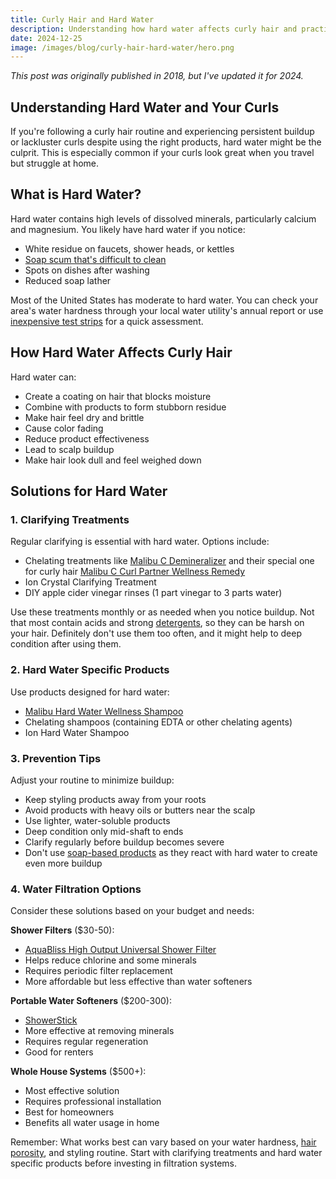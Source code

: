 ```yaml
---
title: Curly Hair and Hard Water
description: Understanding how hard water affects curly hair and practical solutions for managing mineral buildup, from clarifying treatments to water filtration options.
date: 2024-12-25
image: /images/blog/curly-hair-hard-water/hero.png
---
```

*This post was originally published in 2018, but I've updated it for 2024.*

Understanding Hard Water and Your Curls
-------------------

If you're following a curly hair routine and experiencing persistent buildup or lackluster curls despite using the right products, hard water might be the culprit. This is especially common if your curls look great when you travel but struggle at home.

What is Hard Water?
-------------------

Hard water contains high levels of dissolved minerals, particularly calcium and magnesium. You likely have hard water if you notice:
- White residue on faucets, shower heads, or kettles
- [Soap scum that's difficult to clean](/categories/soaps)
- Spots on dishes after washing
- Reduced soap lather

Most of the United States has moderate to hard water. You can check your area's water hardness through your local water utility's annual report or use [inexpensive test strips](https://amzn.to/40654Iz) for a quick assessment.

How Hard Water Affects Curly Hair
-------------------

Hard water can:
- Create a coating on hair that blocks moisture
- Combine with products to form stubborn residue
- Make hair feel dry and brittle
- Cause color fading
- Reduce product effectiveness
- Lead to scalp buildup
- Make hair look dull and feel weighed down

Solutions for Hard Water
-------------------

### 1. Clarifying Treatments

Regular clarifying is essential with hard water. Options include:
- Chelating treatments like [Malibu C Demineralizer](https://amzn.to/4gOtwUq) and their special one for curly hair [Malibu C Curl Partner Wellness Remedy](https://amzn.to/3BIoNVg)
- Ion Crystal Clarifying Treatment
- DIY apple cider vinegar rinses (1 part vinegar to 3 parts water)

Use these treatments monthly or as needed when you notice buildup. Not that most contain acids and strong [detergents](/groups/surfactants), so they can be harsh on your hair. Definitely don't use them too often, and it might help to deep condition after using them.

### 2. Hard Water Specific Products

Use products designed for hard water:
- [Malibu Hard Water Wellness Shampoo](https://amzn.to/4golOk0)
- Chelating shampoos (containing EDTA or other chelating agents)
- Ion Hard Water Shampoo

### 3. Prevention Tips

Adjust your routine to minimize buildup:
- Keep styling products away from your roots
- Avoid products with heavy oils or butters near the scalp
- Use lighter, water-soluble products
- Deep condition only mid-shaft to ends
- Clarify regularly before buildup becomes severe
- Don't use [soap-based products](/categories/soaps) as they react with hard water to create even more buildup

### 4. Water Filtration Options

Consider these solutions based on your budget and needs:

**Shower Filters** ($30-50):
- [AquaBliss High Output Universal Shower Filter](http://amzn.to/2CwM9bJ)
- Helps reduce chlorine and some minerals
- Requires periodic filter replacement
- More affordable but less effective than water softeners

**Portable Water Softeners** ($200-300):
- [ShowerStick](https://watersticks.com/)
- More effective at removing minerals
- Requires regular regeneration
- Good for renters

**Whole House Systems** ($500+):
- Most effective solution
- Requires professional installation
- Best for homeowners
- Benefits all water usage in home

Remember: What works best can vary based on your water hardness, [hair porosity](/porosity-quiz), and styling routine. Start with clarifying treatments and hard water specific products before investing in filtration systems.

